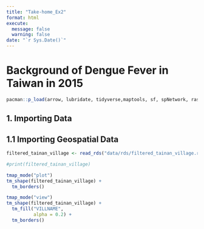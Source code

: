 ```yaml
---
title: "Take-home_Ex2"
format: html
execute:  
  message: false 
  warning: false
date: "`r Sys.Date()`" 
---
```


# Background of Dengue Fever in Taiwan in 2015

```r
pacman::p_load(arrow, lubridate, tidyverse,maptools, sf, spNetwork, raster, spatstat, tmap)
```

## 1. Importing Data

## 1.1 Importing Geospatial Data

```r
filtered_tainan_village <- read_rds("data/rds/filtered_tainan_village.rds")
```

```r
#print(filtered_tainan_village)
```

```r
tmap_mode("plot")
tm_shape(filtered_tainan_village) +
  tm_borders()
```

```r
tmap_mode("view")
tm_shape(filtered_tainan_village) +
  tm_fill("VILLNAME", 
          alpha = 0.2) +
  tm_borders()
```

```r

```

```r

```
